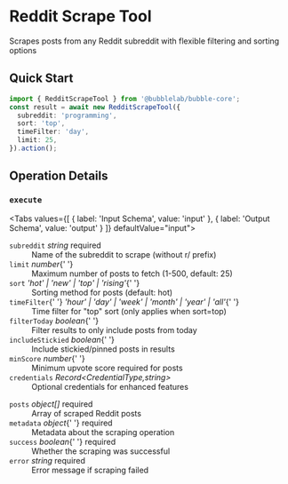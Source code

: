 # Reddit Scrape Tool

Scrapes posts from any Reddit subreddit with flexible filtering and sorting options


## Quick Start

```typescript
import { RedditScrapeTool } from '@bubblelab/bubble-core';
const result = await new RedditScrapeTool({
  subreddit: 'programming',
  sort: 'top',
  timeFilter: 'day',
  limit: 25,
}).action();
```

## Operation Details

### `execute`

<Tabs values={[
  { label: 'Input Schema', value: 'input' },
  { label: 'Output Schema', value: 'output' }
]} defaultValue="input">
  <TabItem value="input">

<div className="schema-card">
<dl>
  <dt><code>subreddit</code> <em>string</em> <span style={{color:'#d32f2f',fontWeight:600}}>required</span></dt>
  <dd>Name of the subreddit to scrape (without r/ prefix)</dd>

<dt>
  <code>limit</code> <em>number</em>{' '}
</dt>
<dd>Maximum number of posts to fetch (1-500, default: 25)</dd>

<dt>
  <code>sort</code> <em>'hot' | 'new' | 'top' | 'rising'</em>{' '}
</dt>
<dd>Sorting method for posts (default: hot)</dd>

<dt>
  <code>timeFilter</code>{' '}
  <em>'hour' | 'day' | 'week' | 'month' | 'year' | 'all'</em>{' '}
</dt>
<dd>Time filter for "top" sort (only applies when sort=top)</dd>

<dt>
  <code>filterToday</code> <em>boolean</em>{' '}
</dt>
<dd>Filter results to only include posts from today</dd>

<dt>
  <code>includeStickied</code> <em>boolean</em>{' '}
</dt>
<dd>Include stickied/pinned posts in results</dd>

<dt>
  <code>minScore</code> <em>number</em>{' '}
</dt>
<dd>Minimum upvote score required for posts</dd>

  <dt><code>credentials</code> <em>Record&lt;CredentialType,string&gt;</em> </dt>
  <dd>Optional credentials for enhanced features</dd>
</dl>

</div>

  </TabItem>
  <TabItem value="output">

<div className="schema-card">
<dl>
  <dt><code>posts</code> <em>object[]</em> <span style={{color:'#d32f2f',fontWeight:600}}>required</span></dt>
  <dd>Array of scraped Reddit posts</dd>

<dt>
  <code>metadata</code> <em>object</em>{' '}
  <span style={{ color: '#d32f2f', fontWeight: 600 }}>required</span>
</dt>
<dd>Metadata about the scraping operation</dd>

<dt>
  <code>success</code> <em>boolean</em>{' '}
  <span style={{ color: '#d32f2f', fontWeight: 600 }}>required</span>
</dt>
<dd>Whether the scraping was successful</dd>

  <dt><code>error</code> <em>string</em> <span style={{color:'#d32f2f',fontWeight:600}}>required</span></dt>
  <dd>Error message if scraping failed</dd>
</dl>

</div>

  </TabItem>
</Tabs>
